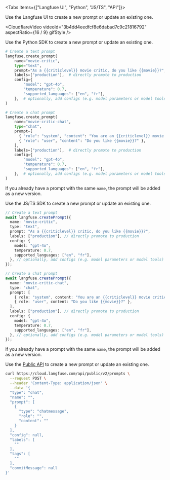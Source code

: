 <Tabs items={["Langfuse UI", "Python", "JS/TS", "API"]}>
<Tab>

Use the Langfuse UI to create a new prompt or update an existing one.

<CloudflareVideo
  videoId="3b4dd4eedfcf8e6dabad7c9c21816792"
  aspectRatio={16 / 9}
  gifStyle
/>

</Tab>
<Tab>

Use the Python SDK to create a new prompt or update an existing one.

```python
# Create a text prompt
langfuse.create_prompt(
    name="movie-critic",
    type="text",
    prompt="As a {{criticlevel}} movie critic, do you like {{movie}}?",
    labels=["production"],  # directly promote to production
    config={
        "model": "gpt-4o",
        "temperature": 0.7,
        "supported_languages": ["en", "fr"],
    },  # optionally, add configs (e.g. model parameters or model tools) or tags
)

# Create a chat prompt
langfuse.create_prompt(
    name="movie-critic-chat",
    type="chat",
    prompt=[
      { "role": "system", "content": "You are an {{criticlevel}} movie critic" },
      { "role": "user", "content": "Do you like {{movie}}?" },
    ],
    labels=["production"],  # directly promote to production
    config={
        "model": "gpt-4o",
        "temperature": 0.7,
        "supported_languages": ["en", "fr"],
    },  # optionally, add configs (e.g. model parameters or model tools) or tags
)
```

If you already have a prompt with the same `name`, the prompt will be added as a new version.

</Tab>

<Tab>

Use the JS/TS SDK to create a new prompt or update an existing one.

```ts
// Create a text prompt
await langfuse.createPrompt({
  name: "movie-critic",
  type: "text",
  prompt: "As a {{criticlevel}} critic, do you like {{movie}}?",
  labels: ["production"], // directly promote to production
  config: {
    model: "gpt-4o",
    temperature: 0.7,
    supported_languages: ["en", "fr"],
  }, // optionally, add configs (e.g. model parameters or model tools) or tags
});

// Create a chat prompt
await langfuse.createPrompt({
  name: "movie-critic-chat",
  type: "chat",
  prompt: [
    { role: "system", content: "You are an {{criticlevel}} movie critic" },
    { role: "user", content: "Do you like {{movie}}?" },
  ],
  labels: ["production"], // directly promote to production
  config: {
    model: "gpt-4o",
    temperature: 0.7,
    supported_languages: ["en", "fr"],
  }, // optionally, add configs (e.g. model parameters or model tools) or tags
});
```

If you already have a prompt with the same `name`, the prompt will be added as a new version.

</Tab>

<Tab>

Use the [Public API](https://api.reference.langfuse.com/#tag/prompts/post/api/public/v2/prompts) to create a new prompt or update an existing one.

```bash
curl https://cloud.langfuse.com/api/public/v2/prompts \
  --request POST \
  --header 'Content-Type: application/json' \
  --data '{
  "type": "chat",
  "name": "",
  "prompt": [
    {
      "type": "chatmessage",
      "role": "",
      "content": ""
    }
  ],
  "config": null,
  "labels": [
    ""
  ],
  "tags": [
    ""
  ],
  "commitMessage": null
}'

```

<Cards num={1}>
  <Card
    title="API Reference"
    href="https://api.reference.langfuse.com/#tag/prompts/post/api/public/v2/prompts"
    arrow
  />
</Cards>


</Tab>

</Tabs>
